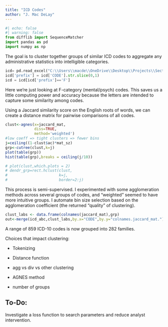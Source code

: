 ```yaml
---
title: "ICD Codes"
author: "J. Mac DeLay"
---
```


```python
#| echo: false
#| warning: false
from difflib import SequenceMatcher
import pandas as pd
import numpy as np
```

The goal is to cluster together groups of similar ICD codes to aggregate any administrative statistics into intelligible categories.

```python
icd= pd.read_excel("C:\\Users\\macde\\OneDrive\\Desktop\\Projects\\Section111ValidICD10-Jan2023-DupFixed.xlsx")
icd['prefix'] = icd['CODE'].str.slice(0,1)
icd = icd[icd['prefix']=='F']


```
Here we're just looking at F-category (mental/psych) codes. This saves us a little computing power and accuracy because the letters are intended to capture some similarity among codes.

Using a Jaccard similarity score on the English roots of words, we can create a distance matrix for pairwise comparisons of all codes.
```r
clust<-agnes(x=jaccard_mat,
             diss=TRUE,
             method='weighted')
#low coeff => tight clusters => fewer bins
j=ceiling((1-clust$ac)*mat_sz)
grp<-cutree(clust,k=j)
plot(table(grp))
hist(table(grp),breaks = ceiling(j/10))

# plot(clust,which.plots = 2)
# dendr_grp=rect.hclust(clust,
#                       k=j,
#                       border=2:j)
```
This process is semi-supervised. I experimented with some agglomeration methods across several groups of codes, and "weighted" seemed to have more intuitive groups. I automate bin size selection based on the agglomeration coefficient (the returned "quality" of clustering).
```r
clust_labs <- data.frame(colnames(jaccard_mat),grp)
out<-merge(icd_abc,clust_labs,by.x="CODE",by.y="colnames.jaccard_mat.")

```

A range of 859 ICD-10 codes is now grouped into 282 families.

Choices that impact clustering:

-   Tokenizing

-   Distance function

-   agg vs div vs other clustering

-   AGNES method

-   number of groups

## To-Do:

Investigate a loss function to search parameters and reduce analyst intervention.